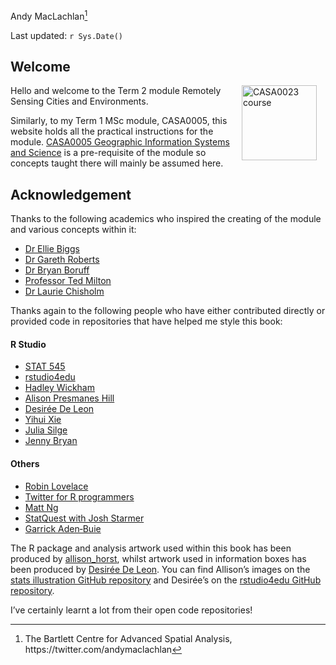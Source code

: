 Andy MacLachlan^[The Bartlett Centre for Advanced Spatial Analysis, https://twitter.com/andymaclachlan]

Last updated: `r Sys.Date()`


## Welcome {-}

Hello <a href="https://www.ucl.ac.uk/bartlett/casa/"><img src="general_images/casa_logo.jpg" width="120" alt="CASA0023 course" align="right" style="margin: 0 1em 0 1em" /></a> and welcome to the Term 2 module Remotely Sensing Cities and Environments.


Similarly, to my Term 1 MSc module, CASA0005, this website holds all the practical instructions for the module. [CASA0005 Geographic Information Systems and Science](https://andrewmaclachlan.github.io/CASA0005repo/) is a pre-requisite of the module so concepts taught there will mainly be assumed here.

## Acknowledgement {-}

Thanks to the following academics who inspired the creating of the module and various concepts within it:

* [Dr Ellie Biggs](https://twitter.com/EllieMBiggs)
* [Dr Gareth Roberts](https://www.southampton.ac.uk/geography/about/staff/gjr1f10.page)
* [Dr Bryan Boruff](https://directory.uwa.edu.au/view?dn=cn%3DBryan%20Boruff%2Cou%3DDepartment%20of%20Geography%20and%20Planning%2Cou%3DArts%5C2C%20Business%5C2C%20Law%20and%20Education%2Cou%3DCollege%20of%20Schools%2Co%3DThe%20University%20of%20Western%20Australia)
* [Professor Ted Milton](https://www.southampton.ac.uk/geography/about/staff/ejm.page)
* [Dr Laurie Chisholm](https://scholars.uow.edu.au/display/laurie_chisholm)

Thanks again to the following people who have either contributed directly or provided code in repositories that have helped me style this book:

::: {layout-ncol=2}

#### R Studio

* [STAT 545](https://stat545.com/index.html#other-contributors)
* [rstudio4edu](https://rstudio4edu.github.io/rstudio4edu-book/)
* [Hadley Wickham](https://twitter.com/hadleywickham)
* [Alison Presmanes Hill](https://twitter.com/apreshill)
* [Desirée De Leon](https://twitter.com/dcossyle)
* [Yihui Xie](https://twitter.com/xieyihui)
- [Julia Silge](https://twitter.com/juliasilge)
- [Jenny Bryan](https://twitter.com/JennyBryan)

#### Others

- [Robin Lovelace](https://twitter.com/robinlovelace)
- [Twitter for R programmers](https://www.t4rstats.com/index.html)
- [Matt Ng](https://twitter.com/mattnkm)
- [StatQuest with Josh Starmer](https://www.youtube.com/channel/UCtYLUTtgS3k1Fg4y5tAhLbw)
- [Garrick Aden‑Buie](https://twitter.com/grrrck)
:::

The R package and analysis artwork used within this book has been produced by [allison_horst](https://twitter.com/allison_horst), whilst artwork used in information boxes has been produced by [Desirée De Leon](https://twitter.com/dcossyle). You can find Allison's images on the [stats illustration GitHub repository](https://github.com/allisonhorst/stats-illustrations) and Desirée's on the [rstudio4edu GitHub repository](https://github.com/rstudio4edu/rmd4edu).

I've certainly learnt a lot from their open code repositories!
